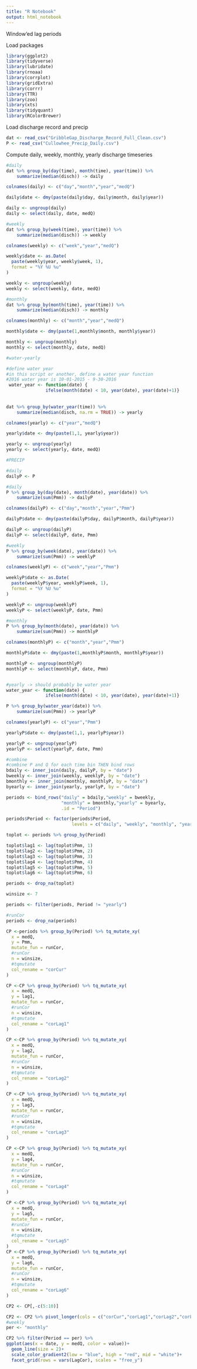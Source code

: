 ```yaml
---
title: "R Notebook"
output: html_notebook
---
```


Window'ed lag periods


Load packages
```r
library(ggplot2)
library(tidyverse)
library(lubridate)
library(rnoaa)
library(corrplot)
library(gridExtra)
library(corrr)
library(TTR)
library(zoo)
library(xts)
library(tidyquant)
library(RColorBrewer)
```

Load discharge record and precip
```r
dat <- read_csv("GribbleGap_Discharge_Record_Full_Clean.csv")
P <- read_csv("Cullowhee_Precip_Daily.csv")
```

Compute daily, weekly, monthly, yearly discharge timeseries
```r
#daily
dat %>% group_by(day(time), month(time), year(time)) %>%
    summarize(median(disch)) -> daily

colnames(daily) <- c("day","month","year","medQ")  

daily$date <- dmy(paste(daily$day, daily$month, daily$year))

daily <- ungroup(daily)
daily <- select(daily, date, medQ)

#weekly
dat %>% group_by(week(time), year(time)) %>%
    summarize(median(disch)) -> weekly

colnames(weekly) <- c("week","year","medQ")  

weekly$date <- as.Date(
  paste(weekly$year, weekly$week, 1),
  format = "%Y %U %u"
)

weekly <- ungroup(weekly)
weekly <- select(weekly, date, medQ)

#monthly
dat %>% group_by(month(time), year(time)) %>%
    summarize(median(disch)) -> monthly

colnames(monthly) <- c("month","year","medQ")  

monthly$date <- dmy(paste(1,monthly$month, monthly$year))

monthly <- ungroup(monthly)
monthly <- select(monthly, date, medQ)

#water-yearly

#define water year
#in this script or another, define a water year function
#2016 water year is 10-01-2015 - 9-30-2016
 water_year <- function(date) {
               ifelse(month(date) < 10, year(date), year(date)+1)}
 
 
dat %>% group_by(water_year(time)) %>%
    summarize(median(disch, na.rm = TRUE)) -> yearly

colnames(yearly) <- c("year","medQ")  

yearly$date <- dmy(paste(1,1, yearly$year))

yearly <- ungroup(yearly)
yearly <- select(yearly, date, medQ)

#PRECIP

#daily
dailyP <- P

#daily
P %>% group_by(day(date), month(date), year(date)) %>%
    summarize(sum(Pmm)) -> dailyP

colnames(dailyP) <- c("day","month","year","Pmm")  

dailyP$date <- dmy(paste(dailyP$day, dailyP$month, dailyP$year))

dailyP <- ungroup(dailyP)
dailyP <- select(dailyP, date, Pmm)

#weekly
P %>% group_by(week(date), year(date)) %>%
    summarize(sum(Pmm)) -> weeklyP

colnames(weeklyP) <- c("week","year","Pmm")  

weeklyP$date <- as.Date(
  paste(weeklyP$year, weeklyP$week, 1),
  format = "%Y %U %u"
)

weeklyP <- ungroup(weeklyP)
weeklyP <- select(weeklyP, date, Pmm)

#monthly
P %>% group_by(month(date), year(date)) %>%
    summarize(sum(Pmm)) -> monthlyP

colnames(monthlyP) <- c("month","year","Pmm")  

monthlyP$date <- dmy(paste(1,monthlyP$month, monthlyP$year))

monthlyP <- ungroup(monthlyP)
monthlyP <- select(monthlyP, date, Pmm)


#yearly -> should probably be water year
water_year <- function(date) {
               ifelse(month(date) < 10, year(date), year(date)+1)}

P %>% group_by(water_year(date)) %>%
    summarize(sum(Pmm)) -> yearlyP

colnames(yearlyP) <- c("year","Pmm")  

yearlyP$date <- dmy(paste(1,1, yearlyP$year))

yearlyP <- ungroup(yearlyP)
yearlyP <- select(yearlyP, date, Pmm)

#combine
#combine P and Q for each time bin THEN bind rows
bdaily <- inner_join(daily, dailyP, by = "date")
bweekly <- inner_join(weekly, weeklyP, by = "date")
bmonthly <- inner_join(monthly, monthlyP, by = "date")
byearly <- inner_join(yearly, yearlyP, by = "date")

periods <- bind_rows("daily" = bdaily,"weekly" = bweekly,
                     "monthly" = bmonthly,"yearly" = byearly,
                     .id = "Period")

periods$Period <- factor(periods$Period, 
                         levels = c("daily", "weekly", "monthly", "yearly"))

toplot <- periods %>% group_by(Period)

toplot$lag1 <- lag(toplot$Pmm, 1)
toplot$lag2 <- lag(toplot$Pmm, 2)
toplot$lag3 <- lag(toplot$Pmm, 3)
toplot$lag4 <- lag(toplot$Pmm, 4)
toplot$lag5 <- lag(toplot$Pmm, 5)
toplot$lag6 <- lag(toplot$Pmm, 6)

periods <- drop_na(toplot)

```


```r

winsize <- 7

periods <- filter(periods, Period != "yearly")

#runCor
periods <- drop_na(periods)

CP <-periods %>% group_by(Period) %>% tq_mutate_xy(
  x = medQ,
  y = Pmm,
  mutate_fun = runCor,
  #runCor
  n = winsize,
  #tqmutate
  col_rename = "corCur"
)

CP <-CP %>% group_by(Period) %>% tq_mutate_xy(
  x = medQ,
  y = lag1,
  mutate_fun = runCor,
  #runCor
  n = winsize,
  #tqmutate
  col_rename = "corLag1"
)

CP <-CP %>% group_by(Period) %>% tq_mutate_xy(
  x = medQ,
  y = lag2,
  mutate_fun = runCor,
  #runCor
  n = winsize,
  #tqmutate
  col_rename = "corLag2"
)

CP <-CP %>% group_by(Period) %>% tq_mutate_xy(
  x = medQ,
  y = lag3,
  mutate_fun = runCor,
  #runCor
  n = winsize,
  #tqmutate
  col_rename = "corLag3"
)

CP <-CP %>% group_by(Period) %>% tq_mutate_xy(
  x = medQ,
  y = lag4,
  mutate_fun = runCor,
  #runCor
  n = winsize,
  #tqmutate
  col_rename = "corLag4"
)

CP <-CP %>% group_by(Period) %>% tq_mutate_xy(
  x = medQ,
  y = lag5,
  mutate_fun = runCor,
  #runCor
  n = winsize,
  #tqmutate
  col_rename = "corLag5"
)
CP <-CP %>% group_by(Period) %>% tq_mutate_xy(
  x = medQ,
  y = lag6,
  mutate_fun = runCor,
  #runCor
  n = winsize,
  #tqmutate
  col_rename = "corLag6"
)
```

```r
CP2 <- CP[,-c(5:10)]

CP2 <- CP2 %>% pivot_longer(cols = c("corCur","corLag1","corLag2","corLag3","corLag4","corLag5","corLag6"), names_to = "LagCor")
#weekly 
per <- "monthly"

CP2 %>% filter(Period == per) %>%
ggplot(aes(x = date, y = medQ, color = value))+
  geom_line(size = 2)+
  scale_color_gradient2(low = "blue", high = "red", mid = "white")+
  facet_grid(rows = vars(LagCor), scales = "free_y")
```



